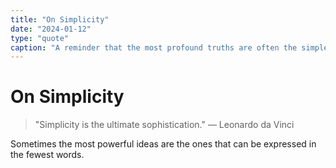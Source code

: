 ```yaml
---
title: "On Simplicity"
date: "2024-01-12"
type: "quote"
caption: "A reminder that the most profound truths are often the simplest to express."
---
```


# On Simplicity

> "Simplicity is the ultimate sophistication." — Leonardo da Vinci

Sometimes the most powerful ideas are the ones that can be expressed in the fewest words.

